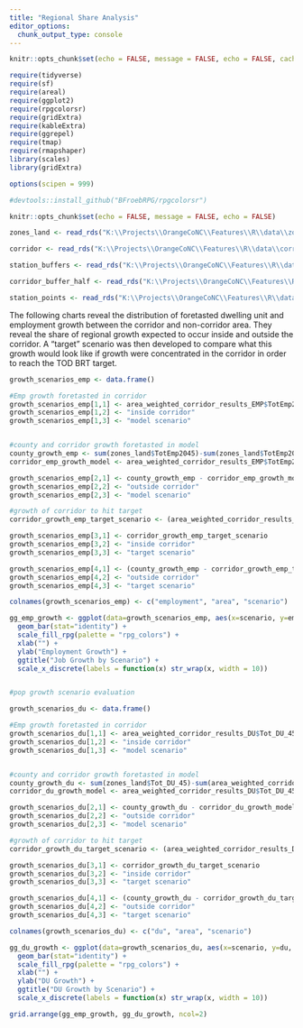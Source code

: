 ```yaml
---
title: "Regional Share Analysis"
editor_options: 
  chunk_output_type: console
---
```


```r
knitr::opts_chunk$set(echo = FALSE, message = FALSE, echo = FALSE, cache = TRUE)

require(tidyverse)
require(sf)
require(areal)
require(ggplot2)
require(rpgcolorsr)
require(gridExtra)
require(kableExtra)
require(ggrepel)
require(tmap)
require(rmapshaper)
library(scales)
library(gridExtra)

options(scipen = 999)

#devtools::install_github("BFroebRPG/rpgcolorsr")

```


```r
knitr::opts_chunk$set(echo = FALSE, message = FALSE, echo = FALSE)

zones_land <- read_rds("K:\\Projects\\OrangeCoNC\\Features\\R\\data\\zones_land.rds")

corridor <- read_rds("K:\\Projects\\OrangeCoNC\\Features\\R\\data\\corridor.rds")

station_buffers <- read_rds("K:\\Projects\\OrangeCoNC\\Features\\R\\data\\station_buffers.rds")

corridor_buffer_half <- read_rds("K:\\Projects\\OrangeCoNC\\Features\\R\\data\\corridor_buffer_half.rds")

station_points <- read_rds("K:\\Projects\\OrangeCoNC\\Features\\R\\data\\station_points.rds")
```

The following charts reveal the distribution of foretasted dwelling unit and employment growth between the corridor and non-corridor area. They reveal the share of regional growth expected to occur inside and outside the corridor. A "target" scenario was then developed to compare what this growth would look like if growth were concentrated in the corridor in order to reach the TOD BRT target.

```r

growth_scenarios_emp <- data.frame()

#Emp growth foretasted in corridor
growth_scenarios_emp[1,1] <- area_weighted_corridor_results_EMP$TotEmp2045-area_weighted_corridor_results_EMP$TotEmp2020
growth_scenarios_emp[1,2] <- "inside corridor" 
growth_scenarios_emp[1,3] <- "model scenario" 


#county and corridor growth foretasted in model
county_growth_emp <- sum(zones_land$TotEmp2045)-sum(zones_land$TotEmp2020)
corridor_emp_growth_model <- area_weighted_corridor_results_EMP$TotEmp2045-area_weighted_corridor_results_EMP$TotEmp2020

growth_scenarios_emp[2,1] <- county_growth_emp - corridor_emp_growth_model
growth_scenarios_emp[2,2] <- "outside corridor" 
growth_scenarios_emp[2,3] <- "model scenario" 

#growth of corridor to hit target
corridor_growth_emp_target_scenario <- (area_weighted_corridor_results_EMP$acres*13)-(area_weighted_corridor_results_EMP$TotEmp2020)

growth_scenarios_emp[3,1] <- corridor_growth_emp_target_scenario
growth_scenarios_emp[3,2] <- "inside corridor" 
growth_scenarios_emp[3,3] <- "target scenario" 

growth_scenarios_emp[4,1] <- (county_growth_emp - corridor_growth_emp_target_scenario)
growth_scenarios_emp[4,2] <- "outside corridor" 
growth_scenarios_emp[4,3] <- "target scenario" 

colnames(growth_scenarios_emp) <- c("employment", "area", "scenario")

gg_emp_growth <- ggplot(data=growth_scenarios_emp, aes(x=scenario, y=employment, fill=area)) +
  geom_bar(stat="identity") +
  scale_fill_rpg(palette = "rpg_colors") +
  xlab("") +
  ylab("Employment Growth") +
  ggtitle("Job Growth by Scenario") +
  scale_x_discrete(labels = function(x) str_wrap(x, width = 10))


#pop growth scenario evaluation

growth_scenarios_du <- data.frame()

#Emp growth foretasted in corridor
growth_scenarios_du[1,1] <- area_weighted_corridor_results_DU$Tot_DU_45-area_weighted_corridor_results_DU$Tot_DU_20
growth_scenarios_du[1,2] <- "inside corridor" 
growth_scenarios_du[1,3] <- "model scenario" 


#county and corridor growth foretasted in model
county_growth_du <- sum(zones_land$Tot_DU_45)-sum(area_weighted_corridor_results_DU$Tot_DU_20)
corridor_du_growth_model <- area_weighted_corridor_results_DU$Tot_DU_45-area_weighted_corridor_results_DU$Tot_DU_20

growth_scenarios_du[2,1] <- county_growth_du - corridor_du_growth_model
growth_scenarios_du[2,2] <- "outside corridor" 
growth_scenarios_du[2,3] <- "model scenario" 

#growth of corridor to hit target
corridor_growth_du_target_scenario <- (area_weighted_corridor_results_DU$acres*13)-(area_weighted_corridor_results_DU$Tot_DU_20)

growth_scenarios_du[3,1] <- corridor_growth_du_target_scenario
growth_scenarios_du[3,2] <- "inside corridor" 
growth_scenarios_du[3,3] <- "target scenario" 

growth_scenarios_du[4,1] <- (county_growth_du - corridor_growth_du_target_scenario)
growth_scenarios_du[4,2] <- "outside corridor" 
growth_scenarios_du[4,3] <- "target scenario" 

colnames(growth_scenarios_du) <- c("du", "area", "scenario")

gg_du_growth <- ggplot(data=growth_scenarios_du, aes(x=scenario, y=du, fill=area)) +
  geom_bar(stat="identity") +
  scale_fill_rpg(palette = "rpg_colors") +
  xlab("") +
  ylab("DU Growth") +
  ggtitle("DU Growth by Scenario") +
  scale_x_discrete(labels = function(x) str_wrap(x, width = 10))

grid.arrange(gg_emp_growth, gg_du_growth, ncol=2)


```
